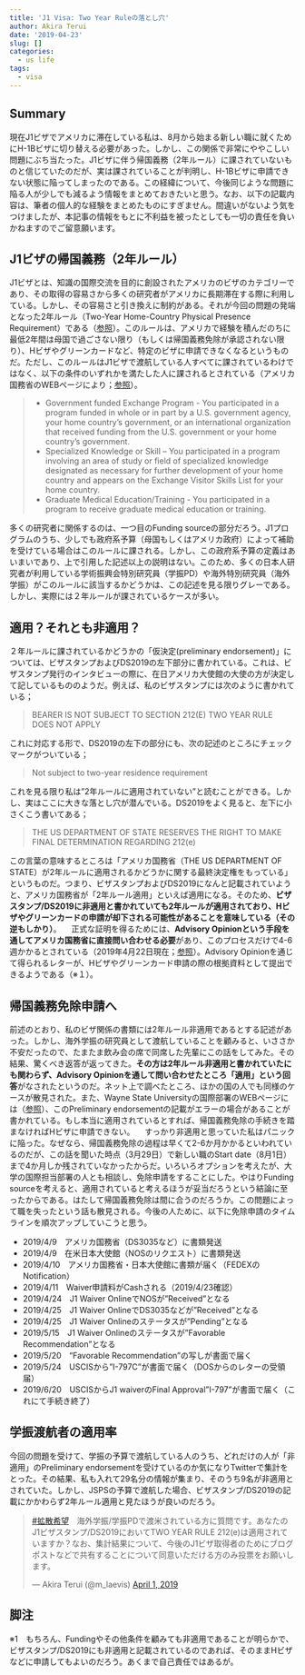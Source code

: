 ```yaml
---
title: 'J1 Visa: Two Year Ruleの落とし穴'
author: Akira Terui
date: '2019-04-23'
slug: []
categories:
  - us life
tags:
  - visa
---
```


## Summary

現在J1ビザでアメリカに滞在している私は、8月から始まる新しい職に就くためにH-1Bビザに切り替える必要があった。しかし、この関係で非常にややこしい問題にぶち当たった。J1ビザに伴う帰国義務（2年ルール）に課されていないものと信じていたのだが、実は課されていることが判明し、H-1Bビザに申請できない状態に陥ってしまったのである。この経緯について、今後同じような問題に陥る人が少しでも減るよう情報をまとめておきたいと思う。なお、以下の記載内容は、筆者の個人的な経験をまとめたものにすぎません。間違いがないよう気をつけましたが、本記事の情報をもとに不利益を被ったとしても一切の責任を負いかねますのでご留意願います。

## J1ビザの帰国義務（2年ルール）

J1ビザとは、知識の国際交流を目的に創設されたアメリカのビザのカテゴリーであり、その取得の容易さから多くの研究者がアメリカに長期滞在する際に利用している。しかし、その容易さと引き換えに制約がある。それが今回の問題の発端となった2年ルール（Two-Year Home-Country Physical Presence Requirement）である（[参照]( https://travel.state.gov/content/travel/en/us-visas/study/exchange/waiver-of-the-exchange-visitor.html)）。このルールは、アメリカで経験を積んだのちに最低2年間は母国で過ごさない限り（もしくは帰国義務免除が承認されない限り）、Hビザやグリーンカードなど、特定のビザに申請できなくなるというものだ。ただし、このルールはJ1ビザで渡航している人すべてに課されているわけではなく、以下の条件のいずれかを満たした人に課されるとされている（アメリカ国務省のWEBページにより；[参照]( https://travel.state.gov/content/travel/en/us-visas/study/exchange/waiver-of-the-exchange-visitor/eligibility.html)）。

>* Government funded Exchange Program - You participated in a program funded in whole or in part by a U.S. government agency, your home country’s government, or an international organization that received funding from the U.S. government or your home country’s government.
>* Specialized Knowledge or Skill – You participated in a program involving an area of study or field of specialized knowledge designated as necessary for further development of your home country and appears on the Exchange Visitor Skills List for your home country.
>* Graduate Medical Education/Training - You participated in a program to receive graduate medical education or training.

多くの研究者に関係するのは、一つ目のFunding sourceの部分だろう。J1プログラムのうち、少しでも政府系予算（母国もしくはアメリカ政府）によって補助を受けている場合はこのルールに課される。しかし、この政府系予算の定義はあいまいであり、上で引用した記述以上の説明はない。このため、多くの日本人研究者が利用している学術振興会特別研究員（学振PD）や海外特別研究員（海外学振）がこのルールに該当するかどうかは、この記述を見る限りグレーである。しかし、実際には２年ルールが課されているケースが多い。

## 適用？それとも非適用？

２年ルールに課されているかどうかの「仮決定(preliminary endorsement)」については、ビザスタンプおよびDS2019の左下部分に書かれている。これは、ビザスタンプ発行のインタビューの際に、在日アメリカ大使館の大使の方が決定して記しているもののようだ。例えば、私のビザスタンプには次のように書かれている；

> BEARER IS NOT SUBJECT TO SECTION 212(E) TWO YEAR RULE DOES NOT APPLY

これに対応する形で、DS2019の左下の部分にも、次の記述のところにチェックマークがついている；

> Not subject to two-year residence requirement

これを見る限り私は”2年ルールに適用されていない”と読むことができる。しかし、実はここに大きな落とし穴が潜んでいる。DS2019をよく見ると、左下に小さくこう書いてある；

> THE US DEPARTMENT OF STATE RESERVES THE RIGHT TO MAKE FINAL DETERMINATION REGARDING 212(e)

この言葉の意味するところは「アメリカ国務省（THE US DEPARTMENT OF STATE）が2年ルールに適用されるかどうかに関する最終決定権をもっている」というものだ。つまり、ビザスタンプおよびDS2019になんと記載されていようと、アメリカ国務省が「2年ルール適用」といえば適用になる。そのため、**ビザスタンプ/DS2019に非適用と書かれていても2年ルールが適用されており、Hビザやグリーンカードの申請が却下される可能性があることを意味している（その逆もしかり）**。
　正式な証明を得るためには、**Advisory Opinionという手段を通してアメリカ国務省に直接問い合わせる必要**があり、このプロセスだけで4-6週かかるとされている（2019年4月22日現在；[参照](https://travel.state.gov/content/travel/en/us-visas/visa-information-resources/advisory-opinions.html)）。Advisory Opinionを通じて得られるレターが、Hビザやグリーンカード申請の際の根拠資料として提出できるようである（※１）。

## 帰国義務免除申請へ

前述のとおり、私のビザ関係の書類には2年ルール非適用であるとする記述があった。しかし、海外学振の研究員として渡航していることを顧みると、いささか不安だったので、たまたま飲み会の席で同席した先輩にこの話をしてみた。その結果、驚くべき返答が返ってきた。**その方は2年ルール非適用と書かれていたにも関わらず、Advisory Opinionを通して問い合わせたところ「適用」という回答**がなされたというのだ。ネット上で調べたところ、ほかの国の人でも同様のケースが散見された。また、Wayne State Universityの国際部署のWEBページには（[参照](https://oiss.wayne.edu/international/requirement-status)）、このPreliminary endorsementの記載がエラーの場合があることが書かれている。もし本当に適用されているとすれば、帰国義務免除の手続きを踏まなければHビザに申請できない。
　すっかり非適用と思っていた私はパニックに陥った。なぜなら、帰国義務免除の過程は早くて2-6か月かかるといわれているのだが、この話を聞いた時点（3月29日）で新しい職のStart date（8月1日）まで4か月しか残されていなかったからだ。いろいろオプションを考えたが、大学の国際担当部署の人とも相談し、免除申請をすることにした。やはりFunding sourceを考えると、適用されていると考えるほうが妥当だろうという結論に至ったからである。はたして帰国義務免除は間に合うのだろうか。この問題によって職を失ったという話も散見される。今後の人ために、以下に免除申請のタイムラインを順次アップしていこうと思う。

* 2019/4/9　アメリカ国務省（DS3035など）に書類発送
* 2019/4/9　在米日本大使館（NOSのリクエスト）に書類発送
* 2019/4/10　アメリカ国務省・日本大使館に書類が届く（FEDEXのNotification）
* 2019/4/11　Waiver申請料がCashされる（2019/4/23確認）
* 2019/4/24　J1 Waiver OnlineでNOSが"Received"となる
* 2019/4/25　J1 Waiver OnlineでDS3035などが"Received"となる
* 2019/4/25　J1 Waiver Onlineのステータスが"Pending"となる
* 2019/5/15　J1 Waiver Onlineのステータスが"Favorable Recommendation"となる
* 2019/5/20　"Favorable Recommendation"の写しが書面で届く
* 2019/5/24　USCISから"I-797C"が書面で届く（DOSからのレターの受領届）
* 2019/6/20　USCISからJ1 waiverのFinal Approval"I-797"が書面で届く（これにて手続き終了）

## 学振渡航者の適用率

今回の問題を受けて、学振の予算で渡航している人のうち、どれだけの人が「非適用」のPreliminary endorsementを受けているのか気になりTwitterで集計をとった。その結果、私も入れて29名分の情報が集まり、そのうち9名が非適用とされていた。しかし、JSPSの予算で渡航した場合、ビザスタンプ/DS2019の記載にかかわらず2年ルール適用と見たほうが良いのだろう。

<blockquote class="twitter-tweet" data-lang="en"><p lang="ja" dir="ltr"><a href="https://twitter.com/hashtag/%E6%8B%A1%E6%95%A3%E5%B8%8C%E6%9C%9B?src=hash&amp;ref_src=twsrc%5Etfw">#拡散希望</a>　海外学振/学振PDで渡米されている方に質問です。あなたのJ1ビザスタンプ/DS2019においてTWO YEAR RULE 212(e)は適用されていますか？なお、集計結果について、今後のJ1ビザ取得者のためにブログポストなどで共有することについて同意いただける方のみ投票をお願いします。</p>&mdash; Akira Terui (@m_laevis) <a href="https://twitter.com/m_laevis/status/1112553982759591938?ref_src=twsrc%5Etfw">April 1, 2019</a></blockquote>
<script async src="https://platform.twitter.com/widgets.js" charset="utf-8"></script>

## 脚注

※1　もちろん、Fundingやその他条件を顧みても非適用であることが明らかで、ビザスタンプ/DS2019にも非適用と記載されているのであれば、そのままHビザなどに申請してもよいのだろう。あくまで自己責任ではあるが。